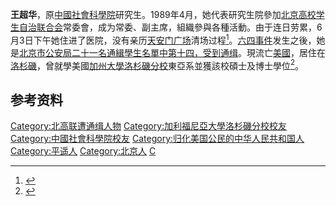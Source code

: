{{Infobox_Person
|name= 王超华
|image= VOA Chinese Wang ChaoHua 31Jan11 300.jpg
|box_width=
|caption= 王超华
|occupation=自由撰稿人
|period=
|birth_name=
|other_names=
|foreign_names=Wang ChaoHua
|english_names=
|sex=女
|birth_date={{birth date and age|1952|11|2}}
|birth_place={{PRC}}[[北京市|北京市]]
|籍貫=[[山西省|山西]][[平遥县|平遥]]
|death_date=
|death_place=
|nationality={{USA}}
|residence={{USA}}[[洛杉磯|洛杉磯]]
|language=
|height=
|weight=
|party=
|religion=
|spouse=Perry Anderson
|parents = 王瑤－{{death date and age|1989|12|13|1914|5|7}}逝世
|relatives=
|education=[[UCLA|UCLA]]東亞系碩士、博士
|past=
|work=
|awards=
}}

{{wikisource|北京市公安局搜捕“高自联”在逃分子通缉令}}
'''王超华'''{{BD|1952年|11月2日|catIdx=W王}}，原[[中國社會科學院|中國社會科學院]]研究生。1989年4月，她代表研究生院參加[[北京高校学生自治联合会|北京高校学生自治联合会]]常委會，成为常委、副主席，組織參與各種活動。由于连日劳累，6月3日下午她住进了医院，没有亲历[[天安门广场|天安门广场]]清场过程<ref>{{Cite web|title=六四人物话当年：王超华回顾六四事件|url=http://news.boxun.com/news/gb/china/2009/05/200905281408.shtml|accessdate=2011-02-02|archive-url=https://web.archive.org/web/20100822030121/http://news.boxun.com/news/gb/china/2009/05/200905281408.shtml|archive-date=2010-08-22|dead-url=no}}</ref>。[[六四事件|六四事件]]发生之後，她是[[北京市公安局|北京市公安局]][[六四事件期間的持不同政見者#正式发布|二十一名通緝學生名單中第十四，受到通缉]]。現流亡[[美國|美國]]，居住在[[洛杉磯|洛杉磯]]，曾就學美國[[加利福尼亞大學|加州大學]][[加利福尼亚大学洛杉矶分校|洛杉磯分校]]東亞系並獲該校碩士及博士學位<ref>{{Cite web|title=悠悠二十年．我要回家|url=http://homecoming8964.wordpress.com/2009/02/07/王超華-閒聊淺談五四運動/|accessdate=2011-01-31|date=2009-02-07|archive-url=https://web.archive.org/web/20100811131223/http://homecoming8964.wordpress.com/2009/02/07/%E7%8E%8B%E8%B6%85%E8%8F%AF-%E9%96%92%E8%81%8A%E6%B7%BA%E8%AB%87%E4%BA%94%E5%9B%9B%E9%81%8B%E5%8B%95/|archive-date=2010-08-11|dead-url=no}}</ref>。

==参考资料==
{{reflist}}
{{六四事件}}
{{DEFAULTSORT:Wang}}
{{Authority control}}
[[Category:北高联遭通缉人物|Category:北高联遭通缉人物]]
[[Category:加利福尼亞大學洛杉磯分校校友|Category:加利福尼亞大學洛杉磯分校校友]]
[[Category:中國社會科學院校友|Category:中國社會科學院校友]]
[[Category:归化美国公民的中华人民共和国人|Category:归化美国公民的中华人民共和国人]]
[[Category:平遥人|Category:平遥人]]
[[Category:北京人|Category:北京人]]
[[Category:王姓|C]]